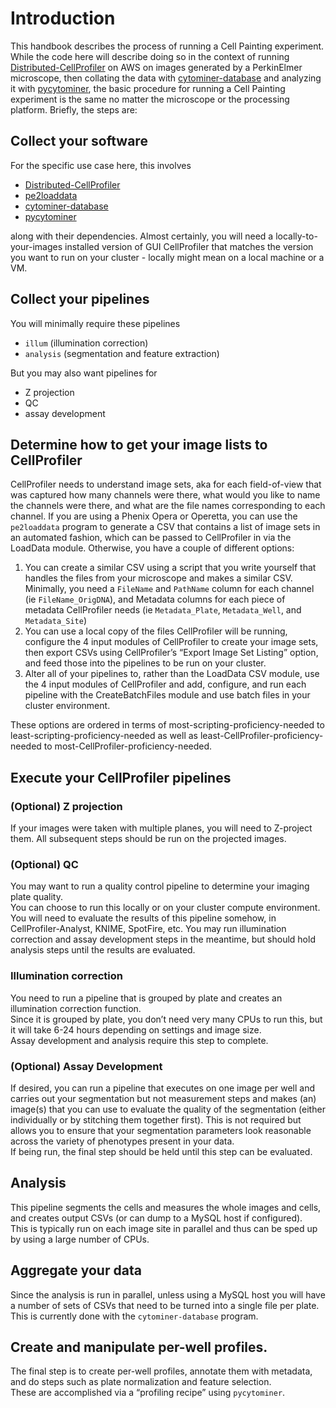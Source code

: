 # Introduction

This handbook describes the process of running a Cell Painting experiment.
While the code here will describe doing so in the context of running [Distributed-CellProfiler](https://github.com/CellProfiler/Distributed-CellProfiler) on AWS on images generated by a PerkinElmer microscope, 
then collating the data with [cytominer-database](https://github.com/cytomining/cytominer-database) and analyzing it with [pycytominer](https://github.com/cytomining/pycytominer), the basic procedure for running a Cell Painting experiment is the same no matter the microscope or the processing platform. 
Briefly, the steps are:

## Collect your software 

For the specific use case here, this involves 

- [Distributed-CellProfiler](https://github.com/CellProfiler/Distributed-CellProfiler)
- [pe2loaddata](https://github.com/broadinstitute/pe2loaddata)
- [cytominer-database](https://github.com/cytomining/cytominer-database)
- [pycytominer](https://github.com/cytomining/pycytominer)

along with their dependencies. 
Almost certainly, you will need a locally-to-your-images installed version of GUI CellProfiler that matches the version you want to run on your cluster - locally might mean on a local machine or a VM.

## Collect your pipelines 

You will minimally require these pipelines

- `illum` (illumination correction)
- `analysis` (segmentation and feature extraction)

But you may also want pipelines for

- Z projection
- QC
- assay development

## Determine how to get your image lists to CellProfiler 

CellProfiler needs to understand image sets, aka for each field-of-view that was captured how many channels were there, what would you like to name the channels were there, and what are the file names corresponding to each channel.
If you are using a Phenix Opera or Operetta, you can use the `pe2loaddata` program to generate a CSV that contains a list of image sets in an automated fashion, which can be passed to CellProfiler in via the LoadData module.
Otherwise, you have a couple of different options:

1. You can create a similar CSV using a script that you write yourself that handles the files from your microscope and makes a similar CSV. 
Minimally, you need a `FileName` and `PathName` column for each channel (ie `FileName_OrigDNA`), and Metadata columns for each piece of metadata CellProfiler needs (ie `Metadata_Plate`, `Metadata_Well`, and `Metadata_Site`)
1. You can use a local copy of the files CellProfiler will be running, configure the 4 input modules of CellProfiler to create your image sets, then export CSVs using CellProfiler's "Export Image Set Listing" option, and feed those into the pipelines to be run on your cluster.
1. Alter all of your pipelines to, rather than the LoadData CSV module, use the 4 input modules of CellProfiler and add, configure, and run each pipeline with the CreateBatchFiles module and use batch files in your cluster environment.

These options are ordered in terms of most-scripting-proficiency-needed to least-scripting-proficiency-needed as well as least-CellProfiler-proficiency-needed to most-CellProfiler-proficiency-needed.

## Execute your CellProfiler pipelines

### (Optional) Z projection

If your images were taken with multiple planes, you will need to Z-project them. 
All subsequent steps should be run on the projected images.

### (Optional) QC

You may want to run a quality control pipeline to determine your imaging plate quality.  
You can choose to run this locally or on your cluster compute environment.
You will need to evaluate the results of this pipeline somehow, in CellProfiler-Analyst, KNIME, SpotFire, etc. 
You may run illumination correction and assay development steps in the meantime, but should hold analysis steps until the results are evaluated.

### Illumination correction

You need to run a pipeline that is grouped by plate and creates an illumination correction function.  
Since it is grouped by plate, you don't need very many CPUs to run this, but it will take 6-24 hours depending on settings and image size.  
Assay development and analysis require this step to complete.

### (Optional) Assay Development

If desired, you can run a pipeline that executes on one image per well and carries out your segmentation but not measurement steps and makes (an) image(s) that you can use to evaluate the quality of the segmentation (either individually or by stitching them together first). 
This is not required but allows you to ensure that your segmentation parameters look reasonable across the variety of phenotypes present in your data.  
If being run, the final step should be held until this step can be evaluated. 

## Analysis

This pipeline segments the cells and measures the whole images and cells, and creates output CSVs (or can dump to a MySQL host if configured).  
This is typically run on each image site in parallel and thus can be sped up by using a large number of CPUs.

## Aggregate your data

Since the analysis is run in parallel, unless using a MySQL host you will have a number of sets of CSVs that need to be turned into a single file per plate.  
This is currently done with the `cytominer-database` program.

## Create and manipulate per-well profiles. 

The final step is to create per-well profiles, annotate them with metadata, and do steps such as plate normalization and feature selection.  
These are accomplished via a "profiling recipe" using `pycytominer`.
